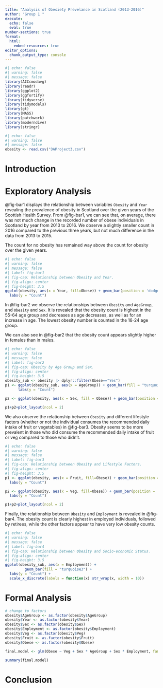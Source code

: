 ```yaml
---
title: "Analysis of Obesiety Prevelance in Scotland (2013-2016)"
author: "Group 1 "
execute: 
  echo: false
  eval: true
number-sections: true
format:
  html:
    embed-resources: true
editor_options: 
  chunk_output_type: console
---
```


```r
#| echo: false
#| warning: false
#| message: false
library(AICcmodavg)
library(readr)
library(ggplot2)
library(ggfortify)
library(tidyverse)
library(tidymodels)
library(gt)
library(MASS)
library(patchwork)
library(moderndive)
library(stringr)
```

```r
#| echo: false
#| warning: false
#| message: false
obesity <- read.csv("DAProject3.csv")
```

# Introduction {#intro}

# Exploratory Analysis {#exploranalysis}

@fig-bar1 displays the relationship between variables `Obesity` and `Year` revealing the prevalence of obesity in Scotland over the given years of the Scottish Health Survey. From @fig-bar1, we can see that, on average, there was not much change in the recorded number of obese individuals in Scotland by year from 2013 to 2016. We observe a slightly smaller count in 2016 compared to the previous three years, but not much difference in the data from 2013 to 2015.

The count for no obesity has remained way above the count for obesity over the given years.

```r
#| echo: false
#| warning: false
#| message: false
#| label: fig-bar1
#| fig-cap: Relationship between Obesity and Year.
#| fig-align: center
#| fig-height: 3.5
ggplot(obesity, aes(x = Year, fill=Obese)) + geom_bar(position = 'dodge') +
  labs(y = "Count")
```

In @fig-bar2 we observe the relationships between `Obesity` and `AgeGroup`, and `Obesity` and `Sex`. It is revealed that the obesity count is highest in the 55-64 age group and decreases as age decreases, as well as for an increase in age. The lowest obesity number is counted in the 16-24 age group.

We can also see in @fig-bar2 that the obesity count appears slightly higher in females than in males.

```r
#| echo: false
#| warning: false
#| message: false
#| label: fig-bar2
#| fig-cap: Obesity by Age Group and Sex.
#| fig-align: center
#| fig-height: 3.5
obesity_sub <- obesity |> dplyr::filter(Obese=="Yes")
p1 <- ggplot(obesity_sub, aes(x = AgeGroup)) + geom_bar(fill = "turquoise3") +
      labs(y = "Count")

p2 <- ggplot(obesity, aes(x = Sex, fill = Obese)) + geom_bar(position = 'dodge') + labs(y = "Count")

p1+p2+plot_layout(ncol = 2)
```

We also observe the relationship between `Obesity` and different lifestyle factors (whether or not the individual consumes the recommended daily intake of fruit or vegetables) in @fig-bar3. Obesity seems to be more prevalent in those who did consume the recommended daily intake of fruit or veg compared to those who didn't.

```r
#| echo: false
#| warning: false
#| message: false
#| label: fig-bar3
#| fig-cap: Relationship between Obesity and Lifestyle Factors.
#| fig-align: center
#| fig-height: 3.5
p1 <- ggplot(obesity, aes(x = Fruit, fill=Obese)) + geom_bar(position = 'dodge') +
  labs(y = "Count")

p2 <- ggplot(obesity, aes(x = Veg, fill=Obese)) + geom_bar(position = 'dodge') +
  labs(y = "Count")

p1+p2+plot_layout(ncol = 2)
```

Finally, the relationship between `Obesity` and `Employment` is revealed in @fig-bar4. The obesity count is clearly highest in employed individuals, followed by retirees, while the other factors appear to have very low obesity counts.

```r
#| echo: false
#| warning: false
#| message: false
#| label: fig-bar4
#| fig-cap: Relationship between Obesity and Socio-economic Status. 
#| fig-align: center
#| fig-height: 3.5
ggplot(obesity_sub, aes(x = Employment)) + 
         geom_bar(fill = "turquoise3") +
  labs(y = "Count") +
  scale_x_discrete(labels = function(x) str_wrap(x, width = 10))
```

# Formal Analysis {#formalanalysis}

```r

# change to factors
obesity$AgeGroup <- as.factor(obesity$AgeGroup)
obesity$Year <- as.factor(obesity$Year)
obesity$Sex <- as.factor(obesity$Sex)
obesity$Employment <- as.factor(obesity$Employment)
obesity$Veg <- as.factor(obesity$Veg)
obesity$Fruit <- as.factor(obesity$Fruit)
obesity$Obese <- as.factor(obesity$Obese)

final.model <- glm(Obese ~ Veg + Sex * AgeGroup + Sex * Employment, family = 'binomial', data = obesity)

summary(final.model)
```

# Conclusion {#conclusion}
